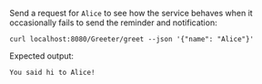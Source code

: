 
Send a request for `Alice` to see how the service behaves when it occasionally fails to send the reminder and notification:
```shell
curl localhost:8080/Greeter/greet --json '{"name": "Alice"}'
```
Expected output:
```shell
You said hi to Alice!
```